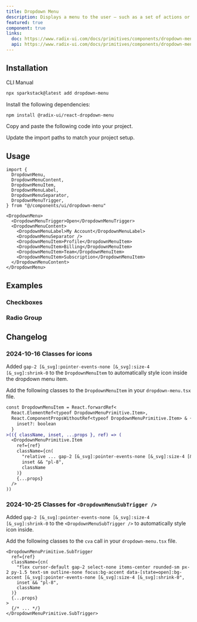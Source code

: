 ```yaml
---
title: Dropdown Menu
description: Displays a menu to the user — such as a set of actions or functions — triggered by a button.
featured: true
component: true
links:
  doc: https://www.radix-ui.com/docs/primitives/components/dropdown-menu
  api: https://www.radix-ui.com/docs/primitives/components/dropdown-menu#api-reference
---
```


<ComponentPreview
  name="dropdown-menu-demo"
  description="A dropdown menu with icons, shortcuts and sub menu items."
/>

## Installation

<Tabs defaultValue="cli">

<TabsList>
  <TabsTrigger value="cli">CLI</TabsTrigger>
  <TabsTrigger value="manual">Manual</TabsTrigger>
</TabsList>
<TabsContent value="cli">

```bash
npx sparkstack@latest add dropdown-menu
```

</TabsContent>

<TabsContent value="manual">

<Steps>

<Step>Install the following dependencies:</Step>

```bash
npm install @radix-ui/react-dropdown-menu
```

<Step>Copy and paste the following code into your project.</Step>

<ComponentSource name="dropdown-menu" />

<Step>Update the import paths to match your project setup.</Step>

</Steps>

</TabsContent>

</Tabs>

## Usage

```tsx
import {
  DropdownMenu,
  DropdownMenuContent,
  DropdownMenuItem,
  DropdownMenuLabel,
  DropdownMenuSeparator,
  DropdownMenuTrigger,
} from "@/components/ui/dropdown-menu"
```

```tsx
<DropdownMenu>
  <DropdownMenuTrigger>Open</DropdownMenuTrigger>
  <DropdownMenuContent>
    <DropdownMenuLabel>My Account</DropdownMenuLabel>
    <DropdownMenuSeparator />
    <DropdownMenuItem>Profile</DropdownMenuItem>
    <DropdownMenuItem>Billing</DropdownMenuItem>
    <DropdownMenuItem>Team</DropdownMenuItem>
    <DropdownMenuItem>Subscription</DropdownMenuItem>
  </DropdownMenuContent>
</DropdownMenu>
```

## Examples

### Checkboxes

<ComponentPreview
  name="dropdown-menu-checkboxes"
  description="A dropdown menu with checkboxes."
/>

### Radio Group

<ComponentPreview
  name="dropdown-menu-radio-group"
  description="A dropdown menu with radio items."
/>

## Changelog

### 2024-10-16 Classes for icons

Added `gap-2 [&_svg]:pointer-events-none [&_svg]:size-4 [&_svg]:shrink-0` to the `DropdownMenuItem` to automatically style icon inside the dropdown menu item.

Add the following classes to the `DropdownMenuItem` in your `dropdown-menu.tsx` file.

```diff showLineNumbers title="dropdown-menu.tsx"
const DropdownMenuItem = React.forwardRef<
  React.ElementRef<typeof DropdownMenuPrimitive.Item>,
  React.ComponentPropsWithoutRef<typeof DropdownMenuPrimitive.Item> & {
    inset?: boolean
  }
>(({ className, inset, ...props }, ref) => (
  <DropdownMenuPrimitive.Item
    ref={ref}
    className={cn(
      "relative ... gap-2 [&_svg]:pointer-events-none [&_svg]:size-4 [&_svg]:shrink-0",
      inset && "pl-8",
      className
    )}
    {...props}
  />
))
```

### 2024-10-25 Classes for `<DropdownMenuSubTrigger />`

Added `gap-2 [&_svg]:pointer-events-none [&_svg]:size-4 [&_svg]:shrink-0` to the `<DropdownMenuSubTrigger />` to automatically style icon inside.

Add the following classes to the `cva` call in your `dropdown-menu.tsx` file.

```tsx title="dropdown-menu.tsx"
<DropdownMenuPrimitive.SubTrigger
  ref={ref}
  className={cn(
    "flex cursor-default gap-2 select-none items-center rounded-sm px-2 py-1.5 text-sm outline-none focus:bg-accent data-[state=open]:bg-accent [&_svg]:pointer-events-none [&_svg]:size-4 [&_svg]:shrink-0",
    inset && "pl-8",
    className
  )}
  {...props}
>
  {/* ... */}
</DropdownMenuPrimitive.SubTrigger>
```

